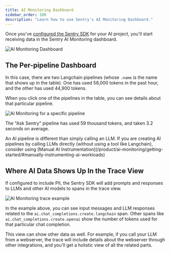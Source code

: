 ```yaml
---
title: AI Monitoring Dashboard
sidebar_order: 100
description: "Learn how to use Sentry's AI Monitoring Dashboard."
---
```



Once you've [configured the Sentry SDK](/product/ai-monitoring/getting-started/) for your AI project, you'll start
receiving data in the Sentry AI Monitoring dashboard.

![AI Monitoring Dashboard](../img/pipelines-view.png)


## The Per-pipeline Dashboard
In this case, there are two Langchain pipelines (whose `.name` is the name that shows up in the table).
One has used 58,000 tokens in the past hour, and the other has used 44,900 tokens.

When you click one of the pipelines in the table, you can see details about that particular pipeline.

![AI Monitoring for a specific pipeline](../img/details-view.png)

The "Ask Sentry" pipeline has used 59 thousand tokens, and taken 3.2 seconds on average.

<Note>
An AI pipeline is different than simply calling an LLM. If you are creating AI pipelines by calling LLMs directly (without using a tool like Langchain),
    consider using [Manual AI Instrumentation](/product/ai-monitoring/getting-started/#manually-instrumenting-ai-workloads)
</Note>

## Where AI Data Shows Up In the Trace View

If configured to include PII, the Sentry SDK will add prompts and responses to LLMs and other AI models to spans in the trace view.

![AI Monitoring trace example](../img/trace-view.png)

In the example above, you can see input messages and LLM responses related to the `ai.chat_completions.create.langchain` span. Other spans like `ai.chat_completions.create.openai` show the number of tokens used for that particular chat completion.

This view can show other data as well. For example, if you call your LLM from a webserver, the trace will include details about the webserver through other integrations, and you'll get a holistic view of all the related parts.
